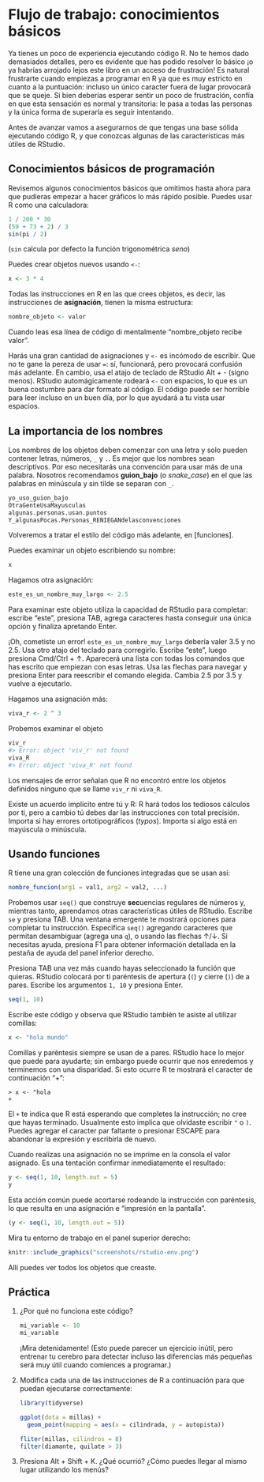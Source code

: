 # Flujo de trabajo: conocimientos básicos

Ya tienes un poco de experiencia ejecutando código R. No te hemos dado demasiados detalles, pero es evidente que has podido resolver lo básico ¡o ya habrías arrojado lejos este libro en un acceso de frustración! Es natural frustrarte cuando empiezas a programar en R ya que es muy estricto en cuanto a la puntuación: incluso un único caracter fuera de lugar provocará que se queje. Si bien deberías esperar sentir un poco de frustración, confía en que esta sensación es normal y transitoria: le pasa a todas las personas y la única forma de superarla es seguir intentando.

Antes de avanzar vamos a asegurarnos de que tengas una base sólida ejecutando código R, y que conozcas algunas de las características más útiles de RStudio. 

## Conocimientos básicos de programación

Revisemos algunos conocimientos básicos que omitimos hasta ahora para que pudieras empezar a hacer gráficos lo más rápido posible. Puedes usar R como una calculadora:

```r
1 / 200 * 30
(59 + 73 + 2) / 3
sin(pi / 2)
```

(`sin` calcula por defecto la función trigonométrica *seno*)

Puedes crear objetos nuevos usando `<-`:

```r
x <- 3 * 4
```

Todas las instrucciones en R en las que crees objetos, es decir, las instrucciones de __asignación__, tienen la misma estructura:

```r
nombre_objeto <- valor
```

Cuando leas esa línea de código di mentalmente "nombre_objeto recibe valor".

Harás una gran cantidad de asignaciones y `<-` es incómodo de escribir. Que no te gane la pereza de usar `=`: sí, funcionará, pero provocará confusión más adelante. En cambio, usa el atajo de teclado de RStudio Alt + - (signo menos). RStudio automágicamente rodeará `<-` con espacios, lo que es un buena costumbre para dar formato al código. El código puede ser horrible para leer incluso en un buen día, por lo que ayudará a tu vista usar espacios. 

## La importancia de los nombres

Los nombres de los objetos deben comenzar con una letra y solo pueden contener letras, números, `_` y `.`. Es mejor que los nombres sean descriptivos. Por eso necesitarás una convención para usar más de una palabra. Nosotros recomendamos __guion_bajo__ (o *snake_case*) en el que las palabras en minúscula y sin tilde se separan con `_`.

```r
yo_uso_guion_bajo
OtraGenteUsaMayusculas
algunas.personas.usan.puntos
Y_algunasPocas.Personas_RENIEGANdelasconvenciones
```

Volveremos a tratar el estilo del código más adelante, en [funciones].

Puedes examinar un objeto escribiendo su nombre:
```r
x
```

Hagamos otra asignación:
```r
este_es_un_nombre_muy_largo <- 2.5
```

Para examinar este objeto utiliza la capacidad de RStudio para completar: escribe "este", presiona TAB, agrega caracteres hasta conseguir una única opción y finaliza apretando Enter.

¡Oh, cometiste un error! `este_es_un_nombre_muy_largo` debería valer 3.5 y no 2.5. Usa otro atajo del teclado para corregirlo. Escribe "este", luego presiona Cmd/Ctrl + ↑. Aparecerá una lista con todas los comandos que has escrito que empiezan con esas letras. Usa las flechas para navegar y presiona Enter para reescribir el comando elegida. Cambia 2.5 por 3.5 y vuelve a ejecutarlo.

Hagamos una asignación más:

```r
viva_r <- 2 ^ 3
```

Probemos examinar el objeto
```r
viv_r
#> Error: object 'viv_r' not found
viva_R
#> Error: object 'viva_R' not found
```

Los mensajes de error señalan que R no encontró entre los objetos definidos ninguno que se llame `viv_r` ni `viva_R`.

Existe un acuerdo implícito entre tú y R: R hará todos los tediosos cálculos por ti, pero a cambio tú debes dar las instrucciones con total precisión. Importa si hay errores ortotipográficos (_typos_). Importa si algo está en mayúscula o minúscula.

## Usando funciones

R tiene una gran colección de funciones integradas que se usan así:
```r
nombre_funcion(arg1 = val1, arg2 = val2, ...)
```

Probemos usar `seq()` que construye **sec**uencias regulares de números y, mientras tanto, aprendamos otras características útiles de RStudio. Escribe `se` y presiona TAB. Una ventana emergente te mostrará opciones para completar tu instrucción. Especifica `seq()` agregando caracteres que permitan desambiguar (agrega una `q`), o usando las flechas ↑/↓. Si necesitas ayuda, presiona F1 para obtener información detallada en la pestaña de ayuda del panel inferior derecho.

Presiona TAB una vez más cuando hayas seleccionado la función que quieras. RStudio colocará por tí paréntesis de apertura (`(`) y cierre (`)`)  de a pares. Escribe los argumentos `1, 10` y presiona Enter.

```r
seq(1, 10)
```

Escribe este código y observa que RStudio también te asiste al utilizar comillas:
```r
x <- "hola mundo"
```

Comillas y paréntesis siempre se usan de a pares. RStudio hace lo mejor que puede para ayudarte; sin embargo puede ocurrir que nos enredemos y terminemos con una disparidad. Si esto ocurre R te mostrará el caracter de continuación "+": 

```
> x <- "hola
+
```

El `+` te indica que R está esperando que completes la instrucción; no cree que hayas terminado. Usualmente esto implica que olvidaste escribir `"` o `)`. Puedes agregar el caracter par faltante o presionar ESCAPE para abandonar la expresión y escribirla de nuevo.

Cuando realizas una asignación no se imprime en la consola el valor asignado. Es una tentación confirmar inmediatamente el resultado:

```r
y <- seq(1, 10, length.out = 5)
y
```

Esta acción común puede acortarse rodeando la instrucción con paréntesis, lo que resulta en una asignación e "impresión en la pantalla".

```r
(y <- seq(1, 10, length.out = 5))
```

Mira tu entorno de trabajo en el panel superior derecho:

```r
knitr::include_graphics("screenshots/rstudio-env.png")
```

Allí puedes ver todos los objetos que creaste.

## Práctica

1.  ¿Por qué no funciona este código?

    ```r
    mi_variable <- 10
    mi_varıable
    ```
    
    ¡Mira detenidamente! (Esto puede parecer un ejercicio inútil, pero entrenar tu cerebro para detectar incluso las diferencias más pequeñas será muy útil cuando comiences a programar.)
    
2.  Modifica cada una de las instrucciones de R a continuación para que puedan ejecutarse correctamente:

    ```r
    library(tidyverse)

    ggplot(dota = millas) + 
      geom_point(mapping = aes(x = cilindrada, y = autopista))
    
    fliter(millas, cilindros = 8)
    filter(diamante, quilate > 3)
    ```
    
3.  Presiona Alt + Shift + K. ¿Qué ocurrió? ¿Cómo puedes llegar al mismo lugar utilizando los menús?
